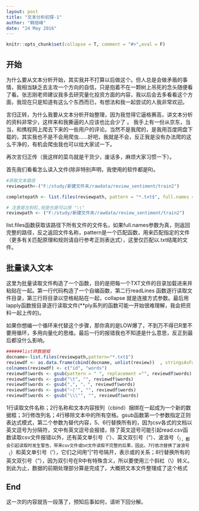 ```yaml
---
layout: post
title: "文本分析初探-1"
author: "韩旭峰"
date: "24 May 2016"
---
```


```r
knitr::opts_chunk$set(collapse = T, comment = "#>",eval = F)
```

## 开始 
为什么要从文本分析开始，其实我并不打算以后做这个。但人总是会做矛盾的事情，我相当缺乏去主攻一个方向的自信，只是抱着不在一颗树上吊死的念头随便看了看。张志刚老师建议我多去研究量化投资方面的内容，我以后会去多看看这个方面，我现在只是知道有这么个东西而已，有想法和我一起尝试的人我非常欢迎。

言归正转，为什么我要从文本分析开始整理，因为我觉得它逼格赛高，讲文本分析的资料非常少，这样来和我撕逼的人应该也比会少了
。
我手上有一份从京东，当当，和携程网上爬去下来的一些用户的评论。当然不是我爬的，是我用百度网盘下载的，其实我也不是不会用爬虫……好吧，我就是不会，反正我是没有办法爬的这么干净的，有机会爬虫我也可以给大家试一下。

再次言归正传（我这样的菜鸟就是干货少，废话多，麻烦大家习惯一下）。

首先我们看看怎么读入文件(除非特别声明，我使用的软件都是R)。

```r
#获取文本路径
reviewpath<-("F:/study/新建文件夹/rawdata/review_sentiment/train2")

completepath <- list.files(reviewpath, pattern = "*.txt$", full.names = TRUE)

# 注意是左斜杠,但是也是可以用 "\\"
reviewpath <- ("F:/study/新建文件夹/rawdata/review_sentiment/train2")
```

list.files函数获取该路径下所有文件的文件名，如果full.names参数为真，则返回完整的路径，反之返回文件名称，pattern是一个匹配函数，用来匹配指定的文件（更多有关匹配原理和规则请自行参考正则表达式），这里仅匹配以.txt结尾的文件。


## 批量读入文本
 
这里为批量读取文件构造了一个函数，目的是把每一个TXT文件的目录加载进来并粘贴在一起。第一行代码构造了一个自编函数，第二行readLines
函数逐行读取文件目录，第三行将目录以空格粘贴在一起，collapse
就是连接方式参数。最后用lapply函数按目录逐行读取文件(**ply系列的函数可能一开始很难理解，我会把资料一起上传的)。

如果你想编一个循环来代替这个步骤，那你真的是LOW爆了，不到万不得已R里不要用循环，多用向量化的思维。最后一行的报错我也不知道是什么意思，反正到最后都没什么影响。

```r
######list转数据框
docname<-list.files(reviewpath,pattern="*.txt$")
reviewdf <- as.data.frame(cbind(docname, unlist(review))  , stringsAsFactors = F) 
colnames(reviewdf) <- c("id", "words")
reviewdf$words <- gsub(pattern = " ", replacement ="", reviewdf$words)
reviewdf$words <- gsub("\t", "", reviewdf$words)
reviewdf$words <- gsub(",", "，", reviewdf$words)
reviewdf$words <- gsub("~|'", "", reviewdf$words)
reviewdf$words <- gsub("\\\"", "", reviewdf$words)
```


1行读取文件名称；2行名称和文本内容按列（cbind）捆绑在一起成为一个新的数据框；3行修改列名；4行移除文本中的所有空格。gsub函数第一个参数指定正则表达式模式，第二个参数为替代内容，5、6行替换所有的\t和英文逗号，因为csv各式的文档以英文逗号为分隔符，文中有英文逗号会报错，除了英文逗号可能引起read.csv函数读取csv文件报错以外，还有英文单引号（'）、英文双引号（"）、波浪号（~），都会引起读取时发生警告，带来csv文件或txt文件读取不完整的后果，因此，7行依次替换了波浪号（~）和英文单引号（'），它们之间用“|”符号隔开，表示或的关系；8行替换所有的英文双引号（"），因为双引号在R中有特殊含义，所以要使用三个斜杠（\\\）转义。
  到此为止，数据的前期处理部分算是完成了，大概把文本文件整理成了这个格式 

## End

这一次的内容就告一段落了，预知后事如何，请听下回分解。

